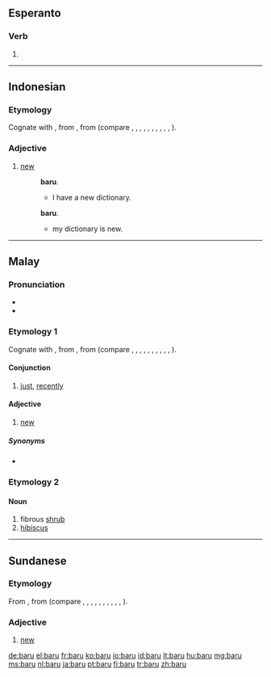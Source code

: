==Esperanto==

===Verb===
{{head|eo}}

# {{eo-form of|bar|u}}

----

==Indonesian==

===Etymology===
Cognate with {{term|baharu|lang=id}}, from {{proto|Malayo-Polynesian|lang=id}}, from {{proto|Austronesian|lang=id}} (compare {{etyl|ceb|-}} {{term|bago|lang=ceb}}, {{etyl|fj|-}} {{term|vou|lang=fj}}, {{etyl|haw|-}} {{term|hou|lang=haw}}, {{etyl|ilo|-}} {{term|baro|lang=ilo}}, {{etyl|pam|-}} {{term|bayu|lang=pam}}, {{etyl|ms|-}} {{term|baru|lang=ms}}, {{etyl|mi|-}} {{term|hoou|lang=mi}}, {{etyl|nia|-}} {{term|bohou|lang=nia}}, {{etyl|sm|-}} {{term|fou|lang=sm}}, {{etyl|su|-}} {{term|baru|lang=su}}, {{etyl|tl|-}} {{term|bago|lang=tl}}).

===Adjective===
{{head|id|adjective|correctly spelled as|baharu}}

# [[new]]
#: {{l|id|saya}} {{l|id|punya}} {{l|id|kamus}} '''baru'''.
#:* I have a new dictionary.
#: {{l|id|kamus}} {{l|id|saya}} {{l|id|adalah}} '''baru'''.
#:* my dictionary is new.

----

==Malay==

===Pronunciation===
* {{IPA|/baru/|lang=ms}}
* {{rhymes|aru|ru|u|lang=ms}}

===Etymology 1===
Cognate with {{term|baharu|lang=ms}}, from {{proto|Malayo-Polynesian|baqəʀu||ma-baqəʀu|lang=ms}}, from {{proto|Austronesian|baqəʀu||ma-baqəʀu|lang=ms}} (compare {{etyl|ceb|-}} {{term|bago|lang=ceb}}, {{etyl|fj|-}} {{term|vou|lang=fj}}, {{etyl|haw|-}} {{term|hou|lang=haw}}, {{etyl|ilo|-}} {{term|baro|lang=ilo}}, {{etyl|id|-}} {{term|baru|lang=id}}, {{etyl|pam|-}} {{term|bayu|lang=pam}}, {{etyl|mi|-}} {{term|hoou|lang=mi}}, {{etyl|nia|-}} {{term|bohou|lang=nia}}, {{etyl|sm|-}} {{term|fou|lang=sm}}, {{etyl|su|-}} {{term|baru|lang=su}}, {{etyl|tl|-}} {{term|bago|lang=tl}}).

====Conjunction====
{{head|ms|conjunction}}

# [[just]], [[recently]]

====Adjective====
{{head|ms|adjective|correctly spelled as|baharu}}

# [[new]]

=====Synonyms=====
* {{l|ms|baharu}}

===Etymology 2===

====Noun====
{{head|ms|noun}}

# fibrous [[shrub]]
# [[hibiscus]]

----

==Sundanese==

===Etymology===
From {{proto|Malayo-Polynesian|lang=su}}, from {{proto|Austronesian|lang=su}} (compare {{etyl|ceb|-}} {{term|bago|lang=ceb}}, {{etyl|fj|-}} {{term|vou|lang=fj}}, {{etyl|haw|-}} {{term|hou|lang=haw}}, {{etyl|ilo|-}} {{term|baro|lang=ilo}}, {{etyl|id|-}} {{term|baharu|lang=id}}, {{etyl|pam|-}} {{term|bayu|lang=pam}}, {{etyl|ms|-}} {{term|baharu|lang=ms}}, {{etyl|mi|-}} {{term|hoou|lang=mi}}, {{etyl|nia|-}} {{term|bohou|lang=nia}}, {{etyl|sm|-}} {{term|fou|lang=sm}}, {{etyl|tl|-}} {{term|bago|lang=tl}}).

===Adjective===
{{head|su|adjective}}

# [[new]]

[[de:baru]]
[[el:baru]]
[[fr:baru]]
[[ko:baru]]
[[io:baru]]
[[id:baru]]
[[lt:baru]]
[[hu:baru]]
[[mg:baru]]
[[ms:baru]]
[[nl:baru]]
[[ja:baru]]
[[pt:baru]]
[[fi:baru]]
[[tr:baru]]
[[zh:baru]]